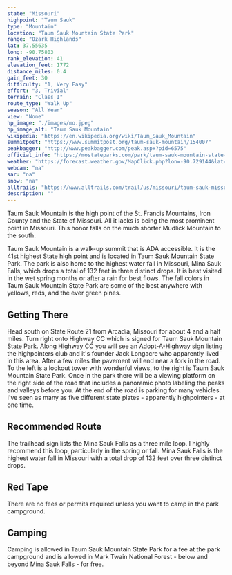 ```yaml
---
state: "Missouri"
highpoint: "Taum Sauk"
type: "Mountain"
location: "Taum Sauk Mountain State Park"
range: "Ozark Highlands"
lat: 37.55635
long: -90.75803
rank_elevation: 41
elevation_feet: 1772
distance_miles: 0.4
gain_feet: 30
difficulty: "1, Very Easy"
effort: "3, Trivial"
terrain: "Class I"
route_type: "Walk Up"
season: "All Year"
view: "None"
hp_image: "./images/mo.jpeg"
hp_image_alt: "Taum Sauk Mountain"
wikipedia: "https://en.wikipedia.org/wiki/Taum_Sauk_Mountain"
summitpost: "https://www.summitpost.org/taum-sauk-mountain/154007"
peakbagger: "http://www.peakbagger.com/peak.aspx?pid=6575"
official_info: "https://mostateparks.com/park/taum-sauk-mountain-state-park"
weather: "https://forecast.weather.gov/MapClick.php?lon=-90.729144&lat=37.571301"
webcam: "na"
sar: "na"
snow: "na"
alltrails: "https://www.alltrails.com/trail/us/missouri/taum-sauk-missouris-highpoint-trail"
description: ""
---
```


Taum Sauk Mountain is the high point of the St. Francis Mountains, Iron County and the State of Missouri. All it lacks is being the most prominent point in Missouri. This honor falls on the much shorter Mudlick Mountain to the south.

Taum Sauk Mountain is a walk-up summit that is ADA accessible. It is the 41st highest State high point and is located in Taum Sauk Mountain State Park. The park is also home to the highest water fall in Missouri, Mina Sauk Falls, which drops a total of 132 feet in three distinct drops. It is best visited in the wet spring months or after a rain for best flows. The fall colors in Taum Sauk Mountain State Park are some of the best anywhere with yellows, reds, and the ever green pines.

## Getting There
Head south on State Route 21 from Arcadia, Missouri for about 4 and a half miles. Turn right onto Highway CC which is signed for Taum Sauk Mountain State Park. Along Highway CC you will see an Adopt-A-Highway sign listing the highpointers club and it's founder Jack Longacre who apparently lived in this area. After a few miles the pavement will end near a fork in the road. To the left is a lookout tower with wonderful views, to the right is Taum Sauk Mountain State Park. Once in the park there will be a viewing platform on the right side of the road that includes a panoramic photo labeling the peaks and valleys before you. At the end of the road is parking for many vehicles. I've seen as many as five different state plates - apparently highpointers - at one time.

## Recommended Route
The trailhead sign lists the Mina Sauk Falls as a three mile loop. I highly recommend this loop, particularly in the spring or fall. Mina Sauk Falls is the highest water fall in Missouri with a total drop of 132 feet over three distinct drops.

## Red Tape
There are no fees or permits required unless you want to camp in the park campground.

## Camping
Camping is allowed in Taum Sauk Mountain State Park for a fee at the park campground and is allowed in Mark Twain National Forest - below and beyond Mina Sauk Falls - for free.
